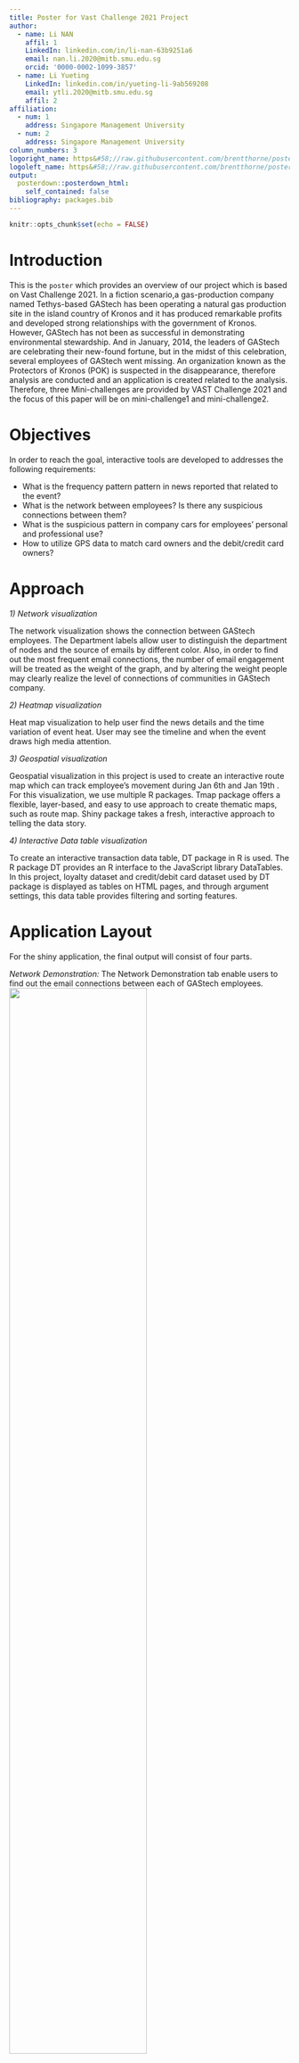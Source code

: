 ```yaml
---
title: Poster for Vast Challenge 2021 Project
author:
  - name: Li NAN
    affil: 1
    LinkedIn: linkedin.com/in/li-nan-63b9251a6
    email: nan.li.2020@mitb.smu.edu.sg
    orcid: '0000-0002-1099-3857'
  - name: Li Yueting
    LinkedIn: linkedin.com/in/yueting-li-9ab569208
    email: ytli.2020@mitb.smu.edu.sg
    affil: 2
affiliation:
  - num: 1
    address: Singapore Management University
  - num: 2
    address: Singapore Management University
column_numbers: 3
logoright_name: https&#58;//raw.githubusercontent.com/brentthorne/posterdown/master/images/betterhexlogo.png
logoleft_name: https&#58;//raw.githubusercontent.com/brentthorne/posterdown/master/images/betterhexlogo.png
output: 
  posterdown::posterdown_html:
    self_contained: false
bibliography: packages.bib
---
```


```r
knitr::opts_chunk$set(echo = FALSE)
```

# Introduction

This is the `poster` which provides an overview of our project which is based on Vast Challenge 2021.
In a fiction scenario,a gas-production company named Tethys-based GAStech has been operating a natural gas production site in the island country of Kronos and it has produced remarkable profits and developed strong relationships with the government of Kronos. However, GAStech has not been as successful in demonstrating environmental stewardship. And in January, 2014, the leaders of GAStech are celebrating their new-found fortune, but in the midst of this celebration, several employees of GAStech went missing. An organization known as the Protectors of Kronos (POK) is suspected in the disappearance, therefore analysis are conducted and an application is created related to the analysis.
Therefore, three Mini-challenges are provided by VAST Challenge 2021 and the focus of this paper will be on mini-challenge1 and mini-challenge2.

# Objectives

In order to reach the goal, interactive tools are developed to addresses the following requirements: 

- What is the frequency pattern pattern in news reported that related to the event?
- What is the network between employees? Is there any suspicious connections between them?
- What is the suspicious pattern in company cars for employees’ personal and professional use? 
- How to utilize GPS data to match card owners and the debit/credit card owners?


# Approach
 
*1) Network visualization*

The network visualization shows the connection between GAStech employees. The Department labels allow user to distinguish the department of nodes and the source of emails by different color. Also, in order to find out the most frequent email connections, the number of email engagement will be treated as the weight of the graph, and by altering the weight people may clearly realize the level of connections of communities in GAStech company.

*2) Heatmap visualization*

Heat map visualization to help user find the news details and the time variation of event heat. User may see the timeline and when the event draws high media attention.

*3) Geospatial visualization*

Geospatial visualization in this project is used to create an interactive route map which can track employee’s movement during Jan 6th and Jan 19th . For this visualization, we use multiple R packages. Tmap package offers a flexible, layer-based, and easy to use approach to create thematic maps, such as route map. Shiny package takes a fresh, interactive approach to telling the data story.

*4) Interactive Data table visualization*

To create an interactive transaction data table, DT package in R is used. The R package DT provides an R interface to the JavaScript library DataTables. In this project, loyalty dataset and credit/debit card dataset used by DT package is displayed as tables on HTML pages, and through argument settings, this data table provides filtering and sorting features.

# Application Layout
For the shiny application, the final output will consist of four parts.

*Network Demonstration:*
The Network Demonstration tab enable users to find out the email connections between each of GAStech employees. 
  ![](image\tab1.png){width=70%}

*Time Stamps:* 
This tab present the Heat map visualization and DT table can help user find the news details and the time variation of the event heat.
  ![](image\tab2.png){width=70%}

*Map Visualization:*
The geospatial visualization and interactive data table help the user to understand and match the relationship between card owners and car drivers, and to provide insights of unusual movements of car drivers to detect suspicious persons and noticeable activities.
  ![](image\tab3.png){width=70%}

*Backup table:*
This is the backup table for network visualization which is similar to the DT table in the first tab - Network Demonstration, the only difference is this graph can be used to find the people who receive emails.
  ![](image\tab4.png){width=70%}

# Future Work
This paper set out the development of a web application targeted at providing an interactive visualization tool to help minimize time to have a thorough understanding of person’s social connection and background (e.g. car owner/credit card owner/daily movement/daily spend) and detect suspicious patterns.

Also By observing the timeline, it helps people quickly locate the time point of the incident for interactive comparison. And the Network visualization demonstrate the personal & official connections between people, which enable analysts to quickly understand a person’s social network and identify possible suspects and insiders.

However, shiny app also have some demerits that needs to be improved in the future.

### For application:###

1.	Consider add “select all” action button. This will help to detect each day all the driver’s movement.
2.	Instead of using Car ID as input, consider using Employee title and Employee department as input, which can help to find relationship between different departments.
3.	Consider Add starting time and end time in the tooltip, which can be more helpful for detecting suspicious gathering groups.
4.  There are only nodes that represent GAStech employees in network, however, there are more than emails within GAStech company provided in the data set, it might be useful to also include nodes outside the company for a vaster social connection evaluation
5.  In order to investigate the time distribution of email sending, an comparison graph that gives the email activity related to weekday might be helpful

### For future direction:###

1.	Needs to develop more visualizations to summarize employee’s gathering spots to identify their private relationships.
2.	Needs to combine products of social networking visualization and route map visualization to find more insights, like creating a dashboard to combine.


**Memo:**If you want to explore the application, please click [<font size="3"  color="blue">*Visual Analytics App*</font>](https://liyueting.shinyapps.io/VisualAppGroup1/)

```r
knitr::write_bib(c('knitr','rmarkdown','posterdown','pagedown'), 'packages.bib')
```
